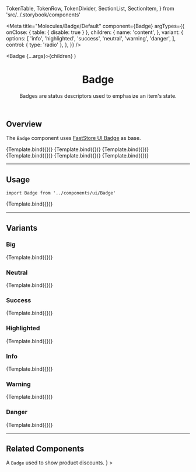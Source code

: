

  TokenTable,
  TokenRow,
  TokenDivider,
  SectionList,
  SectionItem,
} from 'src/../.storybook/components'

<Meta
  title="Molecules/Badge/Default"
  component={Badge}
  argTypes={{
    onClose: { table: { disable: true } },
    children: {
      name: 'content',
    },
    variant: {
      options: [
        'info',
        'highlighted',
        'success',
        'neutral',
        'warning',
        'danger',
      ],
      control: { type: 'radio' },
    },
  }}
/>

  <Badge {...args}>{children}</Badge>
)

<header>

# Badge

Badges are status descriptors used to emphasize an item's state.

</header>

## Overview

The `Badge` component uses [FastStore UI Badge](https://www.faststore.dev/reference/ui/atoms/Badge) as base.

<Canvas className="sbdocs-vertically-center">
  <Story
    name="overview-neutral"
    args={{
      children: 'Neutral',
      variant: 'neutral',
    }}
  >
    {Template.bind({})}
  </Story>
  <Story
    name="overview-info"
    args={{
      children: 'Info',
      variant: 'info',
    }}
  >
    {Template.bind({})}
  </Story>
  <Story
    name="overview-highlighted"
    args={{
      children: 'Highlighted',
      variant: 'highlighted',
    }}
  >
    {Template.bind({})}
  </Story>
  <Story
    name="overview-success"
    args={{
      children: 'Success',
      variant: 'success',
    }}
  >
    {Template.bind({})}
  </Story>
  <Story
    name="overview-warning"
    args={{
      children: 'Warning',
      variant: 'warning',
    }}
  >
    {Template.bind({})}
  </Story>
  <Story
    name="overview-danger"
    args={{
      children: 'Danger',
      variant: 'danger',
    }}
  >
    {Template.bind({})}
  </Story>
</Canvas>

---

## Usage

`import Badge from '../components/ui/Badge'`

<Canvas>
  <Story
    name="default"
    args={{
      children: 'New arrival',
      variant: 'info',
    }}
  >
    {Template.bind({})}
  </Story>
</Canvas>

<ArgsTable story="default" />

<TokenTable>
  <TokenRow
    token="--fs-badge-padding"
    value="var(--fs-spacing-0) var(--fs-spacing-2)"
  />
  <TokenDivider />
  <TokenRow
    token="--fs-badge-border-radius"
    value="var(--fs-border-radius-pill)"
  />
  <TokenRow token="--fs-badge-border-width" value="var(--fs-border-width)" />
  <TokenRow token="--fs-badge-border-color" value="transparent" isColor />
  <TokenDivider />
  <TokenRow
    token="--fs-badge-bkg-color"
    value="var(--fs-color-neutral-bkg)"
    isColor
  />
  <TokenDivider />
  <TokenRow
    token="--fs-badge-text-color"
    value="var(--fs-color-text)"
    isColor
  />
  <TokenRow token="--fs-badge-text-size" value="var(--fs-text-size-tiny)" />
  <TokenRow token="--fs-badge-text-weight" value="var(--fs-text-weight-bold)" />
  <TokenDivider />
  <TokenRow
    token="--fs-badge-transition-function"
    value="var(--fs-transition-function)"
  />
  <TokenRow
    token="--fs-badge-transition-property"
    value="var(--fs-transition-property)"
  />
  <TokenRow
    token="--fs-badge-transition-timing"
    value="var(--fs-transition-timing)"
  />
</TokenTable>

---

## Variants

### Big

<Canvas>
  <Story
    name="badge-big"
    args={{
      children: 'Badge Big',
      size: 'big',
      variant: 'neutral',
    }}
  >
    {Template.bind({})}
  </Story>
</Canvas>

<TokenTable>
  <TokenRow
    token="--fs-badge-big-text-size"
    value="var(--fs-text-size-legend)"
  />
  <TokenRow
    token="--fs-badge-big-padding"
    value="var(--fs-spacing-1) var(--fs-spacing-2)"
  />
</TokenTable>

### Neutral

<Canvas>
  <Story
    name="badge-neutral"
    args={{
      children: 'Badge Neutral',
      variant: 'neutral',
    }}
  >
    {Template.bind({})}
  </Story>
</Canvas>

<TokenTable>
  <TokenRow
    token="--fs-badge-neutral-bkg-color"
    value="var(--fs-color-neutral-bkg)"
    isColor
  />
  <TokenRow
    token="--fs-badge-neutral-text-color"
    value="var(--fs-badge-text-color)"
    globalValue="var(--fs-color-text)"
    isColor
  />
  <TokenRow
    token="--fs-badge-neutral-border-color"
    value="var(--fs-color-neutral-bkg)"
    isColor
  />
</TokenTable>

### Success

<Canvas>
  <Story
    name="badge-success"
    args={{
      children: 'Badge Success',
      variant: 'success',
    }}
  >
    {Template.bind({})}
  </Story>
</Canvas>

<TokenTable>
  <TokenRow
    token="--fs-badge-success-bkg-color"
    value="var(--fs-color-success-bkg)"
    isColor
  />
  <TokenRow
    token="--fs-badge-success-text-color"
    value="var(--fs-badge-text-color)"
    globalValue="var(--fs-color-text)"
    isColor
  />
  <TokenRow
    token="--fs-badge-success-border-color"
    value="var(--fs-color-success-bkg)"
    isColor
  />
</TokenTable>

### Highlighted

<Canvas>
  <Story
    name="badge-highlighted"
    args={{
      children: 'Badge Highlighted',
      variant: 'highlighted',
    }}
  >
    {Template.bind({})}
  </Story>
</Canvas>

<TokenTable>
  <TokenRow
    token="--fs-badge-highlighted-bkg-color"
    value="var(--fs-color-highlighted-bkg)"
    isColor
  />
  <TokenRow
    token="--fs-badge-highlighted-text-color"
    value="var(--fs-color-highlighted-text)"
    isColor
  />
  <TokenRow
    token="--fs-badge-highlighted-border-color"
    value="var(--fs-color-highlighted-bkg)"
    isColor
  />
</TokenTable>

### Info

<Canvas>
  <Story
    name="badge-info"
    args={{
      children: 'Badge Info',
      variant: 'info',
    }}
  >
    {Template.bind({})}
  </Story>
</Canvas>

<TokenTable>
  <TokenRow
    token="--fs-badge-info-bkg-color"
    value="var(--fs-color-info-bkg)"
    isColor
  />
  <TokenRow
    token="--fs-badge-info-text-color"
    value="var(--fs-color-info-text)"
    isColor
  />
  <TokenRow
    token="--fs-badge-info-border-color"
    value="var(--fs-color-info-bkg)"
    isColor
  />
</TokenTable>

### Warning

<Canvas>
  <Story
    name="badge-warning"
    args={{
      children: 'Badge Warning',
      variant: 'warning',
    }}
  >
    {Template.bind({})}
  </Story>
</Canvas>

<TokenTable>
  <TokenRow
    token="--fs-badge-warning-bkg-color"
    value="var(--fs-color-warning-bkg)"
    isColor
  />
  <TokenRow
    token="--fs-badge-warning-text-color"
    value="var(--fs-color-warning-text)"
    isColor
  />
  <TokenRow
    token="--fs-badge-warning-border-color"
    value="var(--fs-color-warning-bkg)"
    isColor
  />
</TokenTable>

### Danger

<Canvas>
  <Story
    name="badge-danger"
    args={{
      children: 'Badge Danger',
      variant: 'danger',
    }}
  >
    {Template.bind({})}
  </Story>
</Canvas>

<TokenTable>
  <TokenRow
    token="--fs-badge-danger-bkg-color"
    value="var(--fs-color-danger-bkg)"
    isColor
  />
  <TokenRow
    token="--fs-badge-danger-text-color"
    value="var(--fs-badge-text-color)"
    globalValue="var(--fs-color-text)"
    isColor
  />
  <TokenRow
    token="--fs-badge-danger-border-color"
    value="var(--fs-color-danger-bkg)"
    isColor
  />
</TokenTable>

---

## Related Components

<SectionList>
  <SectionItem
    title="Discount Badge"
    actionPath="../?path=/docs/molecules-badge-discountbadge--overview-default"
    description={
      <>
        A <code>Badge</code> used to show product discounts.
      </>
    }
  >
    <DiscountBadge listPrice="45" spotPrice="40" />
  </SectionItem>
</SectionList>
